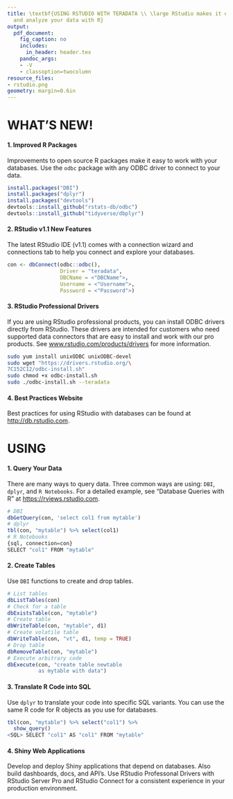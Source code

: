 ```yaml
---
title: \textbf{USING RSTUDIO WITH TERADATA \\ \large RStudio makes it easy to access
  and analyze your data with R}
output:
  pdf_document:
    fig_caption: no
    includes:
      in_header: header.tex
    pandoc_args:
    - -V
    - classoption=twocolumn
resource_files:
- rstudio.png
geometry: margin=0.6in
---
```


\pagenumbering{gobble}

# WHAT'S NEW!

#### 1. Improved R Packages

Improvements to open source R packages make it easy to work with your databases. Use the `odbc` package with any ODBC driver to connect to your data. 

\textit{Install these packages:}

```r
install.packages("DBI")
install.packages("dplyr")
install.packages("devtools")
devtools::install_github("rstats-db/odbc")
devtools::install_github("tidyverse/dbplyr")
```

#### 2. RStudio v1.1 New Features

The latest RStudio IDE (v1.1) comes with a connection wizard and connections tab to help you connect and explore your databases. 

\textit{Create a new connection:}

```r
con <- dbConnect(odbc::odbc(), 
                 Driver = "teradata", 
                 DBCName = <"DBCName">, 
                 Username = <"Username">,
                 Password = <"Password">)
```

#### 3. RStudio Professional Drivers

If you are using RStudio professional products, you can install ODBC drivers directly from RStudio. These drivers are intended for customers who need supported data connectors that are easy to install and work with our pro products. See [www.rstudio.com/products/drivers](https://www.rstudio.com/products/drivers/) for more information.

\textit{Install the Teradata driver:}

```bash
sudo yum install unixODBC unixODBC-devel
sudo wget "https://drivers.rstudio.org/\
7C152C12/odbc-install.sh"
sudo chmod +x odbc-install.sh
sudo ./odbc-install.sh --teradata
```

#### 4. Best Practices Website

Best practices for using RStudio with databases can be found at [http://db.rstudio.com](http://db.rstudio.com). 

# USING

#### 1. Query Your Data

There are many ways to query data. Three common ways are using: `DBI`, `dplyr`, and `R Notebooks`. For a detailed example, see "Database Queries with R" at [https://rviews.rstudio.com](https://rviews.rstudio.com/).

```r
# DBI
dbGetQuery(con, 'select col1 from mytable')
# dplyr
tbl(con, "mytable") %>% select(col1)
# R Notebooks
{sql, connection=con}
SELECT "col1" FROM "mytable" 
```

#### 2. Create Tables

Use `DBI` functions to create and drop tables.

```r
# List tables
dbListTables(con)
# Check for a table
dbExistsTable(con, "mytable")
# Create table
dbWriteTable(con, "mytable", d1)
# Create volatile table
dbWriteTable(con, "vt", d1, temp = TRUE)
# Drop table
dbRemoveTable(con, "mytable")
# Execute arbitrary code
dbExecute(con, "create table newtable
          as mytable with data")
```

#### 3. Translate R Code into SQL

Use `dplyr` to translate your code into specific SQL variants. You can use the same R code for R objects as you use for databases.

```r
tbl(con, "mytable") %>% select("col1") %>% 
  show_query()
<SQL> SELECT "col1" AS "col1" FROM "mytable"
```

#### 4. Shiny Web Applications 

Develop and deploy Shiny applications that depend on databases. Also build dashboards, docs, and API's. Use RStudio Professonal Drivers with RStudio Server Pro and RStudio Connect for a consistent experience in your production environment.



